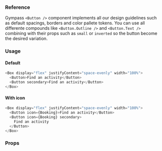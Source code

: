 ### Reference

Gympass `<Button />` component implements all our design guidelines such as default spacings, borders and color pallete tokens.
You can use all differente compounds like `<Button.Outline />` and `<Button.Text />` combining with their props such as `small` or `inverted` so the button become the desired variation.

### Usage

#### Default

```javascript
<Box display="flex" justifyContent="space-evenly" width="100%">
  <Button>Find an activity</Button>
  <Button secondary>Find an activity</Button>
</Box>
```

#### With icon

```javascript
<Box display="flex" justifyContent="space-evenly" width="100%">  
  <Button icon={Booking}>Find an activity</Button>
  <Button icon={Booking} secondary>
    Find an activity
  </Button>
</Box>
```

### Props

<PropsTable component="Button" platform="web" />
